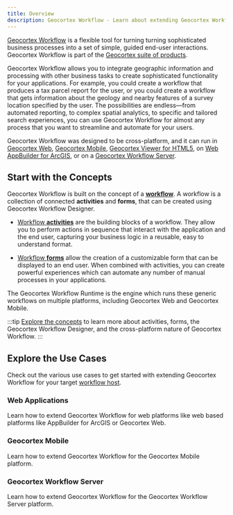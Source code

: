 ```yaml
---
title: Overview
description: Geocortex Workflow - Learn about extending Geocortex Workflow
---
```



[Geocortex Workflow](https://www.geocortex.com/products/geocortex-workflow/) is a flexible tool for turning turning sophisticated business processes into a set of simple, guided end-user interactions. Geocortex Workflow is part of the [Geocortex suite of products](https://www.geocortex.com/products/).

Geocortex Workflow allows you to integrate geographic information and processing with other business tasks to create sophisticated functionality for your applications. For example, you could create a workflow that produces a tax parcel report for the user, or you could create a workflow that gets information about the geology and nearby features of a survey location specified by the user. The possibilities are endless—from automated reporting, to complex spatial analytics, to specific and tailored search experiences, you can use Geocortex Workflow for almost any process that you want to streamline and automate for your users.

Geocortex Workflow was designed to be cross-platform, and it can run in [Geocortex Web](https://www.geocortex.com/products/gxw/), [Geocortex Mobile](https://www.geocortex.com/products/gxm/), [Geocortex Viewer for HTML5](https://docs.geocortex.com/essentials/gvh/), on [Web AppBuilder for ArcGIS](https://www.esri.com/en-us/arcgis/products/web-appbuilder/overview), or on a [Geocortex Workflow Server](https://docs.geocortex.com/workflow/latest/help/Default.htm#wf5/help/server-workflows.htm%3FTocPath%3DServer%2520Workflows%7C_____0).

<DesignerCallout />

## Start with the Concepts

Geocortex Workflow is built on the concept of a [**workflow**](concepts-key-concepts.mdx#workflow). A workflow is a collection of connected **activities** and **forms**, that can be created using Geocortex Workflow Designer.

-   [Workflow **activities**](concepts-key-concepts.mdx#activities) are the building blocks of a workflow. They allow you to perform actions in sequence that interact with the application and the end user, capturing your business logic in a reusable, easy to understand format.

-   [Workflow **forms**](concepts-key-concepts.mdx#form-elements) allow the creation of a customizable form that can be displayed to an end user. When combined with activities, you can create powerful experiences which can automate any number of manual processes in your applications.

The Geocortex Workflow Runtime is the engine which runs these generic workflows on multiple platforms, including Geocortex Web and Geocortex Mobile.

:::tip
[Explore the concepts](concepts-key-concepts.mdx) to learn more about activities, forms, the Geocortex Workflow Designer, and the cross-platform nature of Geocortex Workflow.
:::

## Explore the Use Cases

Check out the various use cases to get started with extending Geocortex Workflow for your target [workflow host](concepts-key-concepts.mdx#geocortex-workflow-hosts).

### Web Applications

Learn how to extend Geocortex Workflow for web platforms like web based platforms like AppBuilder for ArcGIS or Geocortex Web.

<UseCaseContainer>
    <UseCaseCard
        title="Implement a Custom Activity"
        description="Implement a custom activity for Web Applications"
        link="usecases-web-implement-custom-activity"
    />
    <UseCaseCard
        title="Implement a Custom Form Element"
        description="Implement a custom form for Web Applications"
        link="usecases-web-implement-custom-form-elements"
    />
</UseCaseContainer>

### Geocortex Mobile

Learn how to extend Geocortex Workflow for the Geocortex Mobile platform.

<UseCaseContainer>
    <UseCaseCard
        title="Implement a Custom Activity"
        description="Implement a custom activity for Geocortex Mobile applications"
        link="usecases-mobile-implement-custom-activity"
    />
    <UseCaseCard
        title="Implement a Custom Form Element"
        description="Implement a custom form for Geocortex Mobile applications"
        link="usecases-mobile-implement-custom-form-elements"
    />
</UseCaseContainer>

### Geocortex Workflow Server

Learn how to extend Geocortex Workflow for the Geocortex Workflow Server platform.

<UseCaseContainer>
    <UseCaseCard
        title="Implement a Custom Activity"
        description="Implement a custom activity for Geocortex Workflow Server"
        link="usecases-server-implement-custom-activity"
    />
    <UseCaseCard
        title="Reference a Third Party Library"
        description="Reference a third party library in custom Geocortex Workflow Server activities."
        link="usecases-server-reference-third-party-library"
    />
</UseCaseContainer>
